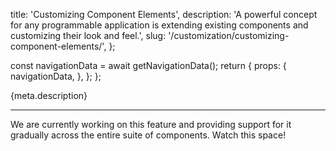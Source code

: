   title: 'Customizing Component Elements',
  description:
    'A powerful concept for any programmable application is extending existing components and customizing their look and feel.',
  slug: '/customization/customizing-component-elements/',
};



  const navigationData = await getNavigationData();
  return {
    props: {
      navigationData,
    },
  };
};

<GenericHeader name={meta.title} categoryRoute={SidebarCategoryRoutes.CUSTOMIZATION} />

<P variant="lead">{meta.description}</P>

---

<contentwrapper>

<PageAside data={mdxHeadings} />

<content>

We are currently working on this feature and providing support for it gradually across the entire suite of components. Watch this space!

</content>

</contentwrapper>
